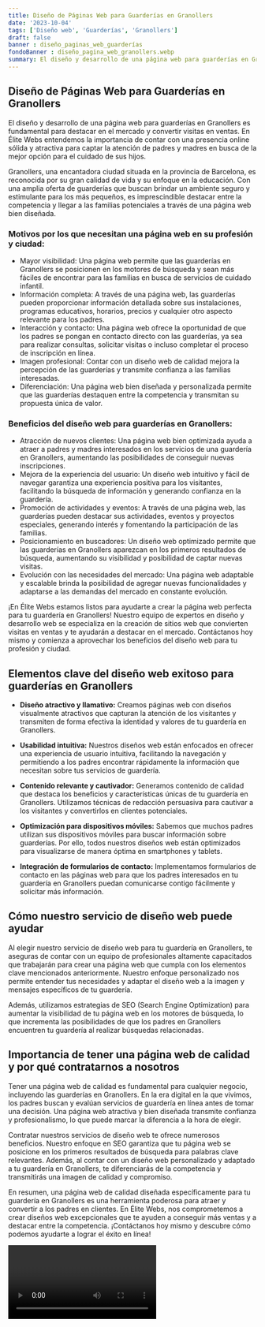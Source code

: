 ```yaml
---
title: Diseño de Páginas Web para Guarderías en Granollers
date: '2023-10-04'
tags: ['Diseño web', 'Guarderías', 'Granollers']
draft: false
banner : diseño_paginas_web_guarderías
fondoBanner : diseño_pagina_web_granollers.webp
summary: El diseño y desarrollo de una página web para guarderías en Granollers es fundamental para destacar en el mercado y convertir visitas en ventas. En Élite Webs entendemos la importancia de contar con una presencia online sólida y atractiva para captar la atención de padres y madres en busca de la mejor opción para el cuidado de sus hijos.
---
```


## Diseño de Páginas Web para Guarderías en Granollers

El diseño y desarrollo de una página web para guarderías en Granollers es fundamental para destacar en el mercado y convertir visitas en ventas. En Élite Webs entendemos la importancia de contar con una presencia online sólida y atractiva para captar la atención de padres y madres en busca de la mejor opción para el cuidado de sus hijos.

Granollers, una encantadora ciudad situada en la provincia de Barcelona, es reconocida por su gran calidad de vida y su enfoque en la educación. Con una amplia oferta de guarderías que buscan brindar un ambiente seguro y estimulante para los más pequeños, es imprescindible destacar entre la competencia y llegar a las familias potenciales a través de una página web bien diseñada.

### Motivos por los que necesitan una página web en su profesión y ciudad:

- Mayor visibilidad: Una página web permite que las guarderías en Granollers se posicionen en los motores de búsqueda y sean más fáciles de encontrar para las familias en busca de servicios de cuidado infantil.
- Información completa: A través de una página web, las guarderías pueden proporcionar información detallada sobre sus instalaciones, programas educativos, horarios, precios y cualquier otro aspecto relevante para los padres.
- Interacción y contacto: Una página web ofrece la oportunidad de que los padres se pongan en contacto directo con las guarderías, ya sea para realizar consultas, solicitar visitas o incluso completar el proceso de inscripción en línea.
- Imagen profesional: Contar con un diseño web de calidad mejora la percepción de las guarderías y transmite confianza a las familias interesadas.
- Diferenciación: Una página web bien diseñada y personalizada permite que las guarderías destaquen entre la competencia y transmitan su propuesta única de valor.

### Beneficios del diseño web para guarderías en Granollers:

- Atracción de nuevos clientes: Una página web bien optimizada ayuda a atraer a padres y madres interesados en los servicios de una guardería en Granollers, aumentando las posibilidades de conseguir nuevas inscripciones.
- Mejora de la experiencia del usuario: Un diseño web intuitivo y fácil de navegar garantiza una experiencia positiva para los visitantes, facilitando la búsqueda de información y generando confianza en la guardería.
- Promoción de actividades y eventos: A través de una página web, las guarderías pueden destacar sus actividades, eventos y proyectos especiales, generando interés y fomentando la participación de las familias.
- Posicionamiento en buscadores: Un diseño web optimizado permite que las guarderías en Granollers aparezcan en los primeros resultados de búsqueda, aumentando su visibilidad y posibilidad de captar nuevas visitas.
- Evolución con las necesidades del mercado: Una página web adaptable y escalable brinda la posibilidad de agregar nuevas funcionalidades y adaptarse a las demandas del mercado en constante evolución.

¡En Élite Webs estamos listos para ayudarte a crear la página web perfecta para tu guardería en Granollers! Nuestro equipo de expertos en diseño y desarrollo web se especializa en la creación de sitios web que convierten visitas en ventas y te ayudarán a destacar en el mercado. Contáctanos hoy mismo y comienza a aprovechar los beneficios del diseño web para tu profesión y ciudad.

<GifSeo />

<Cta />

## Elementos clave del diseño web exitoso para guarderías en Granollers

- **Diseño atractivo y llamativo:** Creamos páginas web con diseños visualmente atractivos que capturan la atención de los visitantes y transmiten de forma efectiva la identidad y valores de tu guardería en Granollers.

- **Usabilidad intuitiva:** Nuestros diseños web están enfocados en ofrecer una experiencia de usuario intuitiva, facilitando la navegación y permitiendo a los padres encontrar rápidamente la información que necesitan sobre tus servicios de guardería.

- **Contenido relevante y cautivador:** Generamos contenido de calidad que destaca los beneficios y características únicas de tu guardería en Granollers. Utilizamos técnicas de redacción persuasiva para cautivar a los visitantes y convertirlos en clientes potenciales.

- **Optimización para dispositivos móviles:** Sabemos que muchos padres utilizan sus dispositivos móviles para buscar información sobre guarderías. Por ello, todos nuestros diseños web están optimizados para visualizarse de manera óptima en smartphones y tablets.

- **Integración de formularios de contacto:** Implementamos formularios de contacto en las páginas web para que los padres interesados en tu guardería en Granollers puedan comunicarse contigo fácilmente y solicitar más información.

## Cómo nuestro servicio de diseño web puede ayudar

Al elegir nuestro servicio de diseño web para tu guardería en Granollers, te aseguras de contar con un equipo de profesionales altamente capacitados que trabajarán para crear una página web que cumpla con los elementos clave mencionados anteriormente. Nuestro enfoque personalizado nos permite entender tus necesidades y adaptar el diseño web a la imagen y mensajes específicos de tu guardería.

Además, utilizamos estrategias de SEO (Search Engine Optimization) para aumentar la visibilidad de tu página web en los motores de búsqueda, lo que incrementa las posibilidades de que los padres en Granollers encuentren tu guardería al realizar búsquedas relacionadas.

## Importancia de tener una página web de calidad y por qué contratarnos a nosotros

Tener una página web de calidad es fundamental para cualquier negocio, incluyendo las guarderías en Granollers. En la era digital en la que vivimos, los padres buscan y evalúan servicios de guardería en línea antes de tomar una decisión. Una página web atractiva y bien diseñada transmite confianza y profesionalismo, lo que puede marcar la diferencia a la hora de elegir.

Contratar nuestros servicios de diseño web te ofrece numerosos beneficios. Nuestro enfoque en SEO garantiza que tu página web se posicione en los primeros resultados de búsqueda para palabras clave relevantes. Además, al contar con un diseño web personalizado y adaptado a tu guardería en Granollers, te diferenciarás de la competencia y transmitirás una imagen de calidad y compromiso.

En resumen, una página web de calidad diseñada específicamente para tu guardería en Granollers es una herramienta poderosa para atraer y convertir a los padres en clientes. En Élite Webs, nos comprometemos a crear diseños web excepcionales que te ayuden a conseguir más ventas y a destacar entre la competencia. ¡Contáctanos hoy mismo y descubre cómo podemos ayudarte a lograr el éxito en línea!

<Video />

<CtaBot job='Guarderías' city='Granollers'/>

<Gmaps query='Granollers+españa+maps' />